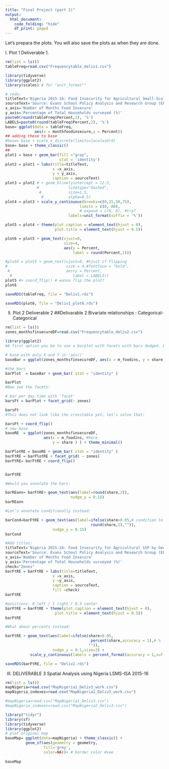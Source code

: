 ```yaml
---
title: "Final Project (part 2)"
output:
  html_document:
    code_folding: "hide"
    df_print: paged
---
```


Let's prepara the plots. You will also save the plots as when they are done.

I. Plot 1 Deliverable 1.
```r
rm(list = ls())
tableFreq=read.csv("Frequencytable_deliv1.csv")
```

```r
library(tidyverse)
library(ggplot2)
library(scales) # for "unit_format""

# redo:
titleText='Nigeria 2015-16: Food Insecurity for Agricultural Small-Scale Producers'
sourceText='Source: Evans School Policy Analysis and Research Group (EPAR).'
x_axis='Number of Months Food Insecure'
y_axis='Percentage of Total Households surveyed (%)'
paste0(round(tableFreq$Percent,2), '%')
LABELS=paste0(round(tableFreq$Percent,2), '%')
base= ggplot(data = tableFreq, 
             aes(x = monthfoodinsecure,y = Percent)) 
## adding these to base
#base= base + scale_x_discrete(limits=localesOrd) 
base= base + theme_classic()
##
plot1 = base + geom_bar(fill ="gray",
                        stat = 'identity') 
plot2 = plot1 + labs(title=titleText,
                     x =x_axis, 
                     y = y_axis,
                     caption = sourceText)
plot3 = plot2 # + geom_hline(yintercept = 12.5, 
              #             linetype="dashed", 
               #            size=1.5, 
                #           alpha=0.5)
plot4 = plot3 + scale_y_continuous(breaks=c(0,25,50,75),
                                 limits = c(0, 80),
                                 # expand = c(0, 0), #try?
                            labels=unit_format(suffix = '%')) 

plot5 = plot4 + theme(plot.caption = element_text(hjust = 0),
                      plot.title = element_text(hjust = 0.5))

plot6 = plot5 + geom_text(vjust=0,
                          size=4,
                          aes(y = Percent,
                              label = round(Percent,1)))

#plot6 = plot5 + geom_text(vjust=0, #hjust if flipping
#                          size = 4,#fontface = "bold",
 #                         aes(y = Percent,
  #                           label = LABELS))
plot5 #+ coord_flip() # wanna flip the plot?
plot6
```

```r
saveRDS(tableFreq, file = "Deliv1.rds")
```

```r
saveRDS(plot6, file = "Deliv1_plot6.rds")
```

II. Plot 2 Deliverable 2 
##Delivarable 2 Bivariate relationships : Categorical-Categorical

```r
rm(list = ls())
zones_monthsfinsecureDF=read.csv("Frequencytable_deliv2.csv")
```

```r
library(ggplot2)
#A first option you be to use a barplot with facets with bars dodged. Let’a make the first attempt.

# base with only X and Y in 'aes()'
baseBar = ggplot(zones_monthsfinsecureDF, aes(x = m_foodins, y = share ) ) 

#the bars
barPlot  = baseBar + geom_bar( stat = "identity" ) 

barPlot
#Now see the facets:

# bar per day time with 'facet'
barsFt = barPlot + facet_grid(~ zones) 

barsFt
#This does not look like the crosstable yet; let’s solve that:

barsFt + coord_flip()
# new base
baseRE  = ggplot(zones_monthsfinsecureDF, 
                 aes(x = m_foodins, #here
                     y = share ) ) + theme_minimal()

barPlotRE = baseRE + geom_bar( stat = "identity" ) 
barFtRE = barPlotRE + facet_grid( ~ zones) 
barFtRE= barFtRE + coord_flip() 


barFtRE

#Would you annotate the bars:

barREann= barFtRE+ geom_text(aes(label=round(share,2)),
                             nudge_y = 0.15)
barREann

#Let’s annotate conditionally instead:

barCond=barFtRE + geom_text(aes(label=ifelse(share>0.05,# condition to annotate
                                      round(share,2),"")),
                     nudge_y = 0.15)
barCond
```

```r
#Add titles:
titleText='Nigeria 2015-16: Food Insecurity for Agricultural SSP by Geographic Zones'
sourceText='Source: Evans School Policy Analysis and Research Group (EPAR).'
x_axis='Number of Months Food Insecure'
y_axis='Percentage of Total Households surveyed (%)'
check="Zones"
barFtRE = barFtRE + labs(title=titleText,
                     x =x_axis,
                     y =y_axis,
                     caption = sourceText,
                     fill =check) 
barFtRE

#positions: 0 left / 1 right / 0.5 center
barFtRE = barFtRE + theme(plot.caption = element_text(hjust = 0), 
                      plot.title = element_text(hjust = 0.5))
barFtRE

#What about percents instead:

barFtRE + geom_text(aes(label=ifelse(share>0.05,
                                      percent(share,accuracy = 1),# %
                                     "")),
                     nudge_y = 0.1,size=3) + 
           scale_y_continuous(labels = percent_format(accuracy = 1,suffix="")) #%
```

```r
saveRDS(barFtRE, file = "Deliv2.rds")
```

III. DELIVERABLE 3 Spatial Analysis using Nigeria LSMS-ISA 2015-16
```r
rm(list = ls())
mapNigeria=read.csv("MapNigeria1_Deliv3_work.csv")
mapNigeria_indexes=read.csv("MapNigeria2_Deliv3_work.csv")

#mapNigeria=read.csv("MapNigeria1_Deliv3.csv")
#mapNigeria_indexes=read.csv("MapNigeria2_Deliv3.csv")
```

```r
library("tidyr")
library(sf)
library(tidyverse)
library(ggplot2)
# plot original map
baseMap= ggplot(data=mapNigeria) + theme_classic() + 
         geom_sf(aes(geometry = geometry,
                 fill='grey', 
                 color=NA))+ # border color #see
  
baseMap 
```

